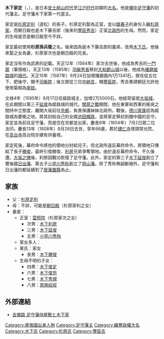 {{unreferenced|time=2016-03-13T15:13:29+00:00}}
{{Infobox officeholder 
| name= 木下家定
| image= Kinoshita Iesada.jpg
| caption= 

| order=[[足守藩|足守藩]]藩主
| term_start=1601年
| term_end=1608年
| predecessor= {{small|新設}}
| successor= [[木下勝俊|木下勝俊]] & {{link-ja|木下利房|木下利房}}

| birth_date=1543年<br>（[[天文_(年号)|天文]]12年）
| birth_place= 
| death_date={{death date and age|1608|10|4|1543}}<br>（[[慶長|慶長]]13年8月26日）
| death_place= 
| module  = {{日本武士|child=yes
| 時代 = [[戰國時代_(日本)|戰國時代]] - [[江戶時代|江戶時代]]初期
| 改名 = 杉原孫兵衛、木下家定、羽柴家定、豐臣家定、浄英（法名）
| 別名 = 孫兵衛、木下肥後守、羽柴肥後守、羽柴中納言、二位法印（通称）、紹英
| 諡号 = 
| 神号 = 
| 戒名 = 常光院前二位茂叔浄英法印
| 霊名 = 
| 墓所 = [[京都府|京都府]][[建仁寺|建仁寺]]塔中[[常光院|常光院]]、[[高台寺|高台寺]]
| 官位 = [[從五位|從五位下]][[肥後國|肥後守]]、[[從三位|從三位]][[中納言|中納言]]<br/>[[二位|二位]][[法印|法印]]
| 幕府 = 
| 主君 = [[豐臣秀吉|豐臣秀吉]]
| 藩   = 
| 氏族 = [[木下氏|杉原氏]]、[[木下氏|木下氏]]（[[羽柴氏|羽柴氏]]、[[豐臣氏|豐臣氏]]）
| 父 = [[杉原定利|杉原定利]]
| 母 = [[朝日殿|朝日殿]]，或某氏（林弥七郎之女）
| 妹 = [[長慶院_(三折全友室)|長慶院]]、[[高台院|高台院]]、[[長生院_(淺野長政正室)|長生院]]
| 弟 = 佐渡守
| 正室   = '''[[雲照院|雲照院]]'''
| 側室 = 家女多人
| 子   = [[木下勝俊|勝俊]]、[[木下利房|利房]]、'''[[木下延俊|延俊]]'''、[[木下俊定|俊定]]、[[小早川秀秋|小早川秀秋]]、<br/>[[木下俊忠|俊忠]]、[[木下秀規|秀規]]、[[周南紹叔|周南紹叔]]
| 特記事項 = 
 }}
}}
'''木下家定'''（{{jpn|j=木下 家定|hg=きのした いえさだ|rm=Kinoshita Iesada}}，{{bd|1543年||1608年|10月4日|}}），是日本[[安土桃山时代|安土桃山时代]]至[[江户时代|江户时代]]初期的[[大名_(稱謂)|大名]]。他是[[備中國|備中]][[足守藩|足守藩]]的初代藩主。足守藩木下家第一代當主。

家定是[[杉原定利|杉原定利]]（道松）的長子。杉原定利娶{{link-ja|朝日殿|朝日殿}}為正室，並以[[婿養子|婿養子]]的身份入繼[[杉原氏|杉原家]]，而朝日殿也是木下藤吉郎（後來的[[豐臣秀吉|豐臣秀吉]]）正室[[北政所|北政所]]的生母。然而，家定的生母是否是朝日殿至今不詳。

家定最初使用'''杉原孫兵衛'''之名。後來因為是木下藤吉郎的義弟，改用[[木下氏|木下氏]]。他後來娶{{link-ja|杉原家次|杉原家次}}之女{{link-ja|雲照院|雲照院}}為妻，杉原家次也是朝日殿的兄長。

家定沒有作為武將的記載。天正12年（1584年）家次去世後，他成為秀吉的[[一門眾|一門眾]]（筆頭格）。天正13年（1585年）[[羽柴秀長|羽柴秀長]]移封[[郡山城_(大和國)|大和郡山城]]以後，他成為[[播磨|播磨]][[姬路城|姬路城]]的[[城代|城代]]。天正15年（1587年）9月24日加增播磨國內1万1341石，敘任從五位下、肥後守，賜予[[羽柴氏|羽柴姓]]；後又敘從三位[[中納言|中納言]]，賜[[豐臣氏|豐臣姓]]，秀吉奏請朝廷允許他使用菊桐為[[家紋|家紋]]。

文禄4年（1595年）8月17日任姬路城主，加增2万5000石。他經常留居[[大坂城|大坂城]]，在此期間以第三子[[木下延俊|延俊]]為姬路城的城代。[[關原之戰|關原之戰]]期間，他在東軍和西軍的衝突之間持中立態度，離開大坂前往[[京都|京都]]，負責保護妹妹北政所。戰後，[[德川家康|德川家康]]認為姬路城為要衝之地，將其封給自己的女婿[[池田輝政|池田輝政]]，並將家定移封到備中國的足守。家定並為前往足守藩，而是住在京都並出家。慶長9年（1604年）7月2日敘二位法印。慶長13年（1608年）8月26日去世，享年66歲，葬於[[建仁寺|建仁寺]]塔頭常光院，在[[高台寺_(京都市)|高台寺]]高台院亦建有供養塔。

家定死後，幕府命令將他的領地分封給兒子。但北政所違反幕府命令，將領地只傳給了長子[[木下勝俊|勝俊]]，最終引發勝俊、[[木下利房|利房]]兄弟爭奪領地。由於違反幕府命令，不久後遭{{link-ja|改易|改易}}。[[大坂之陣|大坂之陣]]後，利房因戰功恢復了足守藩。此外，家定的第三子[[木下延俊|木下延俊]]創立了豐後國[[日出藩|日出藩]]、第五子[[小早川秀秋|小早川秀秋]]創立了[[岡山藩|岡山藩]]。除了秀秋無嗣斷絕外，足守藩和日出藩的都延續到了[[廢藩置縣|廢藩置縣]]為止。

== 家族 ==
*父：[[杉原定利|杉原定利]]
*母：不詳，可能是[[朝日殿|朝日殿]]（杉原家利之女）
*妻妾：
**正室：[[雲照院|雲照院]]（杉原家次之女）
***次男：[[木下利房|木下利房]]
***三男：[[木下延俊|木下延俊]]
***五男：[[小早川秀秋|小早川秀秋]]
**家女多人：
**某氏：家女
***長男：[[木下勝俊|木下勝俊]]
**生母不明的子女：
***四男：[[木下俊定|木下俊定]]
***六男：[[木下俊忠|木下俊忠]]
***七男：[[木下秀規|木下秀規]]
***八男：[[周南紹叔|周南紹叔]]

== 外部連結 ==
* [http://www.net-japan.info/kibiji/asimori2.html 吉備路 足守藩侍屋敷と木下家] {{Wayback|url=http://www.net-japan.info/kibiji/asimori2.html |date=20160306025050 }}

{{足守藩主|木下家|初代|1601年 - 1608年}}
[[Category:尾張國出身人物|Category:尾張國出身人物]]
[[Category:足守藩主|Category:足守藩主]]
[[Category:織豐政權大名|Category:織豐政權大名]]
[[Category:木下氏|Category:木下氏]]
[[Category:杉原氏|Category:杉原氏]]
[[Category:豐臣氏|Category:豐臣氏]]